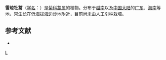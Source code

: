 {{Speciesbox
| taxon = Artemisia hancei
| binomial_authority = (Pamp.) Ling et [[凌元洁|Y. R. Ling]]
}}

'''雷琼牡蒿'''（[[学名|学名]]：{{lang|la|''Artemisia hancei''}}）是[[菊科|菊科]][[蒿属|蒿属]]的植物。分布于[[越南|越南]]以及[[中国大陆|中国大陆]]的[[广东|广东]]、[[海南|海南]]等地，常生长在低海拔海边沙地附近，目前尚未由人工引种栽培。

== 参考文献 ==
<div class="references-small">
* {{cite web| url =http://www.bioinfo.cn/db05/KmzwSpecies.php?action=view&id=3915| title =雷琼牡蒿| work =《中国高等植物数据库全库》| publisher =中国科学院微生物研究所| author =昆明植物研究所| accessdate =2009-02-24| deadurl =yes| archiveurl =https://web.archive.org/web/20160305052558/http://www.bioinfo.cn/db05/KmzwSpecies.php?action=view&id=3915| archivedate =2016-03-05}}
</div>

{{Taxonbar}}
[[Category:蒿属|L]]